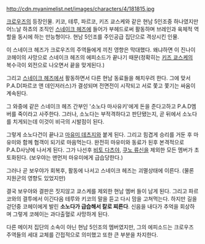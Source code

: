 http://cdn.myanimelist.net/images/characters/4/181815.jpg

[[크로우즈]]의 등장인물. 키코, 테루, 파르코, 키즈 쿄스케와 같은 현남 5인조중 하나였지만 어느날 하쵸의 조직인 [[스네이크 헤즈]]에 들어가 부헤드로써 활동하며 브레인과 육체적 역할을 동시에 하는 만능형이다. 현남 5인조를 주인공급 집단으로 격상시킨 인물.

이 스네이크 헤즈가 크로우즈의 주역들에게 끼친 영향은 막대했다. 왜냐하면 이 진나이 코헤이의 사망으로 스네이크 헤즈의 에피소드가 끝나기 때문(정확히는 [[키즈 쿄스케]]의 복수극이 외전으로 나오면서 끝을 맞게된다.)

그리고 [[스네이크 헤즈]]에서 활동하면서 다른 현남 동료들을 해치우려 한다. 그에 맞서 P.A.D(파르코 앤 데인저러스)가 결성되며 전면전이 시작되고 서로 쫓고 쫓기는 싸움이 계속된다.

그 와중에 같은 스네이크 헤즈 간부인 '소노다 마사유키'에게 돈을 준다고하고 P.A.D멤버를 죽이라고 사주한다. 그러나, 소노다는 부적격하다고 판단됐는지, 곧 뒤에서 소노다를 치게되는데 이것이 비극의 시발점이 된다.

그렇게 소노다건이 끝나고 [[마유미 데츠지]]와 붙게 된다. 그리고 힘겹게 승리를 거둔 후 마유미와 함께 협객이 되기로 마음먹는다. 완전히 마유미와 동료가 된후 본격적으로 P.A.D사냥에 나서게 된다. 그가 나선후 [[비토 다츠야]], [[쿠노 류신]]을 제외한 모든 멤버가 초토화된다. (보우야는 맨먼저 마유미에게 급습당한다.)

그러나 곧 보우야가 회복후, 활동에 나서고 스네이크 헤즈는 괴멸상태에 이른다. (물론 지원군의 영향도 있었지만)

결국 보우야와 결판은 짓지않고 쿄스케를 제외한 현남 멤버 들이 남게 된다. 그리고 파르코와의 결투에서 이긴다음 테루와 키코의 말을 듣고 다시 맘을 고쳐먹는다. 하지만 길을 걷던중 코헤이에게 발린 '''소노다가 급습해서 칼로 찌른다'''. 신음을 내다가 추억을 회상하며 그렇게 코헤이는 과다출혈로 사망하게 된다.

다른 메이저 집단의 소속이 아닌 현남 5인조의 멤버였지만, 그의 에피소드는 크로우즈 주역들의 세대 교체를 간접적으로 의미했고 또한 큰 부분을 차지한다. 
